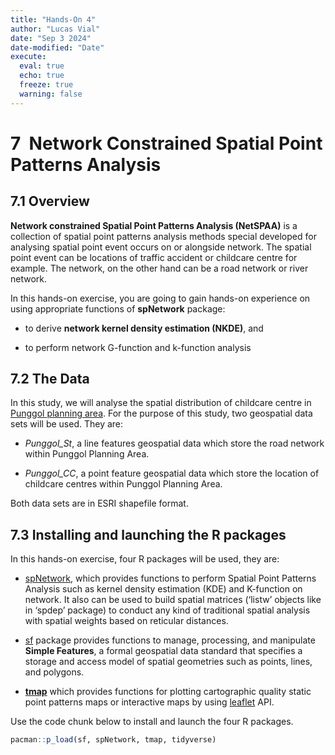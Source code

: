 ```yaml
---
title: "Hands-On 4"
author: "Lucas Vial"
date: "Sep 3 2024"
date-modified: "Date"
execute: 
  eval: true
  echo: true
  freeze: true
  warning: false
---
```


# **7  Network Constrained Spatial Point Patterns Analysis**

## **7.1 Overview**

**Network constrained Spatial Point Patterns Analysis (NetSPAA)** is a collection of spatial point patterns analysis methods special developed for analysing spatial point event occurs on or alongside network. The spatial point event can be locations of traffic accident or childcare centre for example. The network, on the other hand can be a road network or river network.

In this hands-on exercise, you are going to gain hands-on experience on using appropriate functions of **spNetwork** package:

-   to derive **network kernel density estimation (NKDE)**, and

-   to perform network G-function and k-function analysis

## **7.2 The Data**

In this study, we will analyse the spatial distribution of childcare centre in [Punggol planning area](https://en.wikipedia.org/wiki/Punggol). For the purpose of this study, two geospatial data sets will be used. They are:

-   *Punggol_St*, a line features geospatial data which store the road network within Punggol Planning Area.

-   *Punggol_CC*, a point feature geospatial data which store the location of childcare centres within Punggol Planning Area.

Both data sets are in ESRI shapefile format.

## **7.3 Installing and launching the R packages**

In this hands-on exercise, four R packages will be used, they are:

-   [spNetwork](https://cran.r-project.org/web/packages/spNetwork/index.html), which provides functions to perform Spatial Point Patterns Analysis such as kernel density estimation (KDE) and K-function on network. It also can be used to build spatial matrices (‘listw’ objects like in ‘spdep’ package) to conduct any kind of traditional spatial analysis with spatial weights based on reticular distances.

-   [sf](https://r-spatial.github.io/sf/index.html) package provides functions to manage, processing, and manipulate **Simple Features**, a formal geospatial data standard that specifies a storage and access model of spatial geometries such as points, lines, and polygons.

-   [**tmap**](https://cran.r-project.org/web/packages/tmap/index.html) which provides functions for plotting cartographic quality static point patterns maps or interactive maps by using [leaflet](https://leafletjs.com/) API.

Use the code chunk below to install and launch the four R packages.

```r
pacman::p_load(sf, spNetwork, tmap, tidyverse)
```
